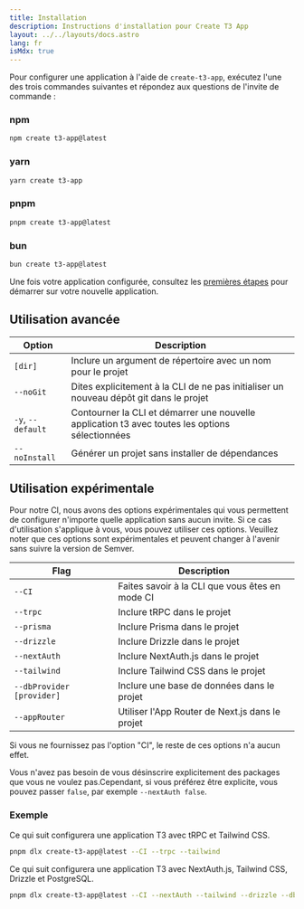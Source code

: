```yaml
---
title: Installation
description: Instructions d'installation pour Create T3 App
layout: ../../layouts/docs.astro
lang: fr
isMdx: true
---
```



Pour configurer une application à l'aide de `create-t3-app`, exécutez l'une des trois commandes suivantes et répondez aux questions de l'invite de commande :

### npm

```bash
npm create t3-app@latest
```

### yarn

```bash
yarn create t3-app
```

### pnpm

```bash
pnpm create t3-app@latest
```

### bun

```bash
bun create t3-app@latest
```

Une fois votre application configurée, consultez les [premières étapes](/fr/usage/first-steps) pour démarrer sur votre nouvelle application.

## Utilisation avancée

| Option            | Description                                                                                     |
| ----------------- | ----------------------------------------------------------------------------------------------- |
| `[dir]`           | Inclure un argument de répertoire avec un nom pour le projet                                    |
| `--noGit`         | Dites explicitement à la CLI de ne pas initialiser un nouveau dépôt git dans le projet          |
| `-y`, `--default` | Contourner la CLI et démarrer une nouvelle application t3 avec toutes les options sélectionnées |
| `--noInstall`     | Générer un projet sans installer de dépendances                                                 |

## Utilisation expérimentale

Pour notre CI, nous avons des options expérimentales qui vous permettent de configurer n'importe quelle application sans aucun invite. Si ce cas d'utilisation s'applique à vous, vous pouvez utiliser ces options. Veuillez noter que ces options sont expérimentales et peuvent changer à l'avenir sans suivre la version de Semver.

| Flag                      | Description                                     |
| ------------------------- | ----------------------------------------------- |
| `--CI`                    | Faites savoir à la CLI que vous êtes en mode CI |
| `--trpc`                  | Inclure tRPC dans le projet                     |
| `--prisma`                | Inclure Prisma dans le projet                   |
| `--drizzle`               | Inclure Drizzle dans le projet                  |
| `--nextAuth`              | Inclure NextAuth.js dans le projet              |
| `--tailwind`              | Inclure Tailwind CSS dans le projet             |
| `--dbProvider [provider]` | Inclure une base de données dans le projet      |
| `--appRouter`             | Utiliser l'App Router de Next.js dans le projet |

<Callout type="warning">
  Si vous ne fournissez pas l'option "CI", le reste de ces options n'a aucun
  effet.
</Callout>

Vous n'avez pas besoin de vous désinscrire explicitement des packages que vous
ne voulez pas.Cependant, si vous préférez être explicite, vous pouvez passer
`false`, par exemple `--nextAuth false`.

### Exemple

Ce qui suit configurera une application T3 avec tRPC et Tailwind CSS.

```bash
pnpm dlx create-t3-app@latest --CI --trpc --tailwind
```

Ce qui suit configurera une application T3 avec NextAuth.js, Tailwind CSS, Drizzle et PostgreSQL.

```bash
pnpm dlx create-t3-app@latest --CI --nextAuth --tailwind --drizzle --dbProvider postgres
```
